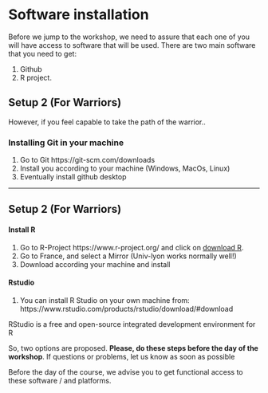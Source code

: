 # Software installation {-}

Before we jump to the workshop, we need to assure that each one of you will  have access to software that will be used.
There are two main software that you need to get: 


1. Github 
2. R project.



## Setup 2 (For Warriors)

However, if you feel capable to take the path of the warrior..

### Installing Git in your machine

1. Go to Git https://git-scm.com/downloads
2. Install you according to your machine (Windows, MacOs, Linux)
3. Eventually install github desktop

---

## Setup 2 (For Warriors)

#### Install R 

1. Go to R-Project https://www.r-project.org/ and click on [download R](http://cran.r-project.org/mirrors.html).
2. Go to France, and select a Mirror (Univ-lyon works normally well!)
3. Download according your machine and install

#### Rstudio {-}

1. You can install R Studio on your own machine from: https://www.rstudio.com/products/rstudio/download/#download


RStudio is a free and open-source integrated development environment for R 



So, two options are proposed. **Please, do these steps before the day of the workshop**.
If questions or problems, let us know as soon as possible


Before the day of the course, we advise you to get functional access to these software / and platforms. 



